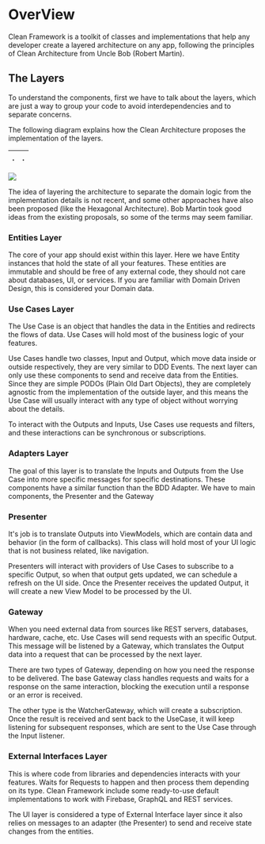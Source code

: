 # OverView

Clean Framework is a toolkit of classes and implementations that help any developer create a layered architecture on any app, following the principles of Clean Architecture from Uncle Bob (Robert Martin).

## The Layers

To understand the components, first we have to talk about the layers, which are just a way to group your code to avoid interdependencies and to separate concerns.

The following diagram explains how the Clean Architecture proposes the implementation of the layers.

.|.
---|---
<Image src="/assets/clean_architecture_layers.png" caption="Clean Framework Layers"/>

The idea of layering the architecture to separate the domain logic from the implementation details is not recent, and some other approaches have also been proposed (like the Hexagonal Architecture). Bob Martin took good ideas from the existing proposals, so some of the terms may seem familiar.

### Entities Layer
The core of your app should exist within this layer. Here we have Entity instances that hold the state of all your features. These entities are immutable and should be free of any external code, they should not care about databases, UI, or services. If you are familiar with Domain Driven Design, this is considered your Domain data.

### Use Cases Layer
The Use Case is an object that handles the data in the Entities and redirects the flows of data. Use Cases will hold most of the business logic of your features.

Use Cases handle two classes, Input and Output, which move data inside or outside respectively, they are very similar to DDD Events. The next layer can only use these components to send and receive data from the Entities. Since they are simple PODOs (Plain Old Dart Objects), they are completely agnostic from the implementation of the outside layer, and this means the Use Case will usually interact with any type of object without worrying about the details.

To interact with the Outputs and Inputs, Use Cases use requests and filters, and these interactions can be synchronous or subscriptions.

### Adapters Layer
The goal of this layer is to translate the Inputs and Outputs from the Use Case into more specific messages for specific destinations. These components have a similar function than the BDD Adapter. We have to main components, the Presenter and the Gateway

### Presenter
It's job is to translate Outputs into ViewModels, which are contain data and behavior (in the form of callbacks). This class will hold most of your UI logic that is not business related, like navigation.

Presenters will interact with providers of Use Cases to subscribe to a specific Output, so when that output gets updated, we can schedule a refresh on the UI side. Once the Presenter receives the updated Output, it will create a new View Model to be processed by the UI.

### Gateway
When you need external data from sources like REST servers, databases, hardware, cache, etc. Use Cases will send requests with an specific Output. This message will be listened by a Gateway, which translates the Output data into a request that can be processed by the next layer.

There are two types of Gateway, depending on how you need the response to be delivered. The base Gateway class handles requests and waits for a response on the same interaction, blocking the execution until a response or an error is received.

The other type is the WatcherGateway, which will create a subscription. Once the result is received and sent back to the UseCase, it will keep listening for subsequent responses, which are sent to the Use Case through the Input listener.

### External Interfaces Layer
This is where code from libraries and dependencies interacts with your features. Waits for Requests to happen and then process them depending on its type. Clean Framework include some ready-to-use default implementations to work with Firebase, GraphQL and REST services.

The UI layer is considered a type of External Interface layer since it also relies on messages to an adapter (the Presenter) to send and receive state changes from the entities.